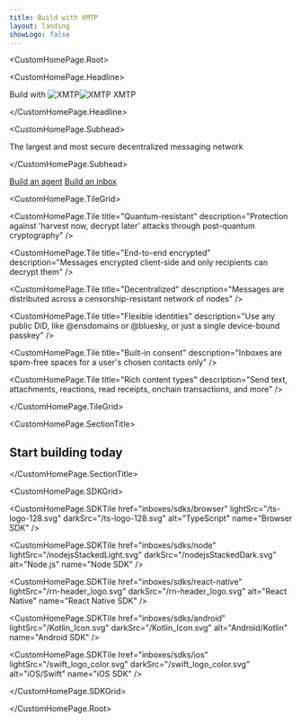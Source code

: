 ```yaml
---
title: Build with XMTP
layout: landing
showLogo: false
---
```



<CustomHomePage.Root>

<CustomHomePage.Headline>

Build with <img src="/x-mark-blue.png" alt="XMTP" className="xmtp-logo-light-mode" /><img src="/x-mark-blue.png" alt="XMTP" className="xmtp-logo-dark-mode" /> XMTP

</CustomHomePage.Headline>

<CustomHomePage.Subhead>

The largest and most secure decentralized messaging network

</CustomHomePage.Subhead>

<div className="custom-homepage-cta-container">
  <a href="/agents/intro/intro" className="custom-homepage-cta-button custom-homepage-cta-button--primary">Build an agent</a>
  <a href="/inboxes/intro/intro" className="custom-homepage-cta-button custom-homepage-cta-button--secondary">Build an inbox</a>
</div>

<CustomHomePage.TileGrid>

<CustomHomePage.Tile 
  title="Quantum-resistant" 
  description="Protection against 'harvest now, decrypt later' attacks through post-quantum cryptography"
/>

<CustomHomePage.Tile 
  title="End-to-end encrypted" 
  description="Messages encrypted client-side and only recipients can decrypt them"
/>

<CustomHomePage.Tile 
  title="Decentralized" 
  description="Messages are distributed across a censorship-resistant network of nodes"
/>

<CustomHomePage.Tile 
  title="Flexible identities" 
  description="Use any public DiD, like @ensdomains or @bluesky, or just a single device-bound passkey"
/>

<CustomHomePage.Tile 
  title="Built-in consent" 
  description="Inboxes are spam-free spaces for a user's chosen contacts only"
/>

<CustomHomePage.Tile 
  title="Rich content types" 
  description="Send text, attachments, reactions, read receipts, onchain transactions, and more"
/>

</CustomHomePage.TileGrid>

<CustomHomePage.SectionTitle>

## Start building today

</CustomHomePage.SectionTitle>

<CustomHomePage.SDKGrid>

<CustomHomePage.SDKTile 
  href="inboxes/sdks/browser" 
  lightSrc="/ts-logo-128.svg"
  darkSrc="/ts-logo-128.svg"
  alt="TypeScript"
  name="Browser SDK"
/>

<CustomHomePage.SDKTile 
  href="inboxes/sdks/node" 
  lightSrc="/nodejsStackedLight.svg"
  darkSrc="/nodejsStackedDark.svg"
  alt="Node.js"
  name="Node SDK"
/>

<CustomHomePage.SDKTile 
  href="inboxes/sdks/react-native" 
  lightSrc="/rn-header_logo.svg"
  darkSrc="/rn-header_logo.svg"
  alt="React Native"
  name="React Native SDK"
/>

<CustomHomePage.SDKTile 
  href="inboxes/sdks/android" 
  lightSrc="/Kotlin_Icon.svg"
  darkSrc="/Kotlin_Icon.svg"
  alt="Android/Kotlin"
  name="Android SDK"
/>

<CustomHomePage.SDKTile 
  href="inboxes/sdks/ios" 
  lightSrc="/swift_logo_color.svg"
  darkSrc="/swift_logo_color.svg"
  alt="iOS/Swift"
  name="iOS SDK"
/>

</CustomHomePage.SDKGrid>

</CustomHomePage.Root>